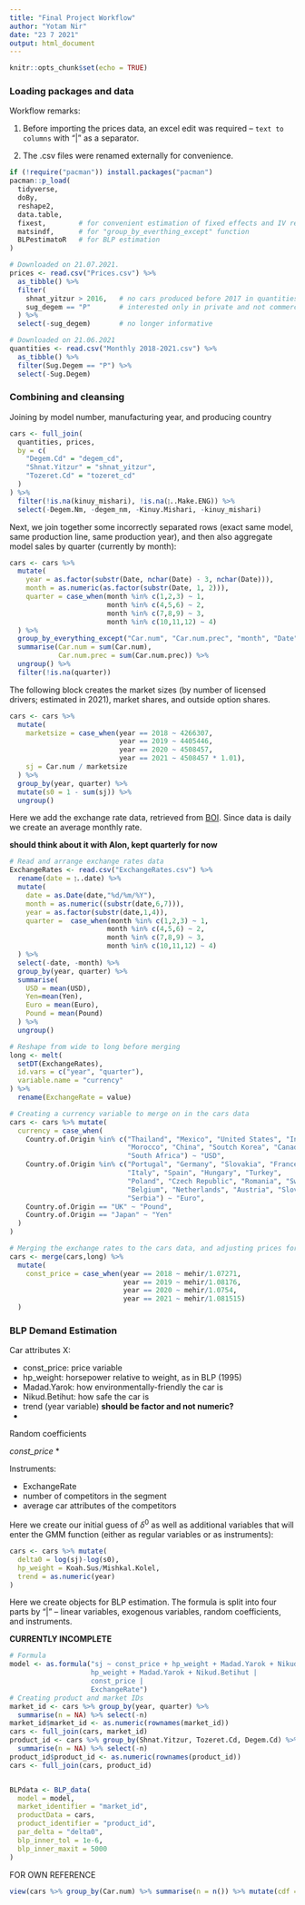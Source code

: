 ```yaml
---
title: "Final Project Workflow"
author: "Yotam Nir"
date: "23 7 2021"
output: html_document
---
```


```r
knitr::opts_chunk$set(echo = TRUE)
```

### Loading packages and data

Workflow remarks:

1. Before importing the prices data, an excel edit was required – `text to columns` with "|" as a separator.

2. The .csv files were renamed externally for convenience.

```r
if (!require("pacman")) install.packages("pacman")
pacman::p_load(
  tidyverse,
  doBy,
  reshape2,
  data.table,
  fixest,        # for convenient estimation of fixed effects and IV regressions and clustering
  matsindf,      # for "group_by_everthing_except" function
  BLPestimatoR   # for BLP estimation
)

# Downloaded on 21.07.2021.
prices <- read.csv("Prices.csv") %>%
  as_tibble() %>%
  filter(
    shnat_yitzur > 2016,   # no cars produced before 2017 in quantities data
    sug_degem == "P"       # interested only in private and not commercial vehicles
  ) %>%
  select(-sug_degem)       # no longer informative

# Downloaded on 21.06.2021
quantities <- read.csv("Monthly 2018-2021.csv") %>%
  as_tibble() %>%
  filter(Sug.Degem == "P") %>%
  select(-Sug.Degem)
```

### Combining and cleansing

Joining by model number, manufacturing year, and producing country

```r
cars <- full_join(
  quantities, prices,
  by = c(
    "Degem.Cd" = "degem_cd",
    "Shnat.Yitzur" = "shnat_yitzur",
    "Tozeret.Cd" = "tozeret_cd"
  )
) %>%
  filter(!is.na(kinuy_mishari), !is.na(ן..Make.ENG)) %>%
  select(-Degem.Nm, -degem_nm, -Kinuy.Mishari, -kinuy_mishari)
```


Next, we join together some incorrectly separated rows (exact same model, same production line, same production year), and then also aggregate model sales by quarter (currently by month):

```r
cars <- cars %>%
  mutate(
    year = as.factor(substr(Date, nchar(Date) - 3, nchar(Date))),
    month = as.numeric(as.factor(substr(Date, 1, 2))),
    quarter = case_when(month %in% c(1,2,3) ~ 1,
                        month %in% c(4,5,6) ~ 2,
                        month %in% c(7,8,9) ~ 3,
                        month %in% c(10,11,12) ~ 4)
  ) %>%
  group_by_everything_except("Car.num", "Car.num.prec", "month", "Date", "Sgira.Date") %>%
  summarise(Car.num = sum(Car.num),
            Car.num.prec = sum(Car.num.prec)) %>%
  ungroup() %>%
  filter(!is.na(quarter))
```


The following block creates the market sizes (by number of licensed drivers; estimated in 2021), market shares, and outside option shares.

```r
cars <- cars %>%
  mutate(
    marketsize = case_when(year == 2018 ~ 4266307,
                           year == 2019 ~ 4405446,
                           year == 2020 ~ 4508457,
                           year == 2021 ~ 4508457 * 1.01),
    sj = Car.num / marketsize
  ) %>%
  group_by(year, quarter) %>%
  mutate(s0 = 1 - sum(sj)) %>%
  ungroup()
```

Here we add the exchange rate data, retrieved from [BOI](https://www.boi.org.il/he/Markets/ExchangeRates/Pages/Default.aspx). Since data is daily we create an average monthly rate.

**should think about it with Alon, kept quarterly for now** 

```r
# Read and arrange exchange rates data
ExchangeRates <- read.csv("ExchangeRates.csv") %>%
  rename(date = ן..date) %>%
  mutate(
    date = as.Date(date,"%d/%m/%Y"),
    month = as.numeric((substr(date,6,7))),
    year = as.factor(substr(date,1,4)),
    quarter =  case_when(month %in% c(1,2,3) ~ 1,
                        month %in% c(4,5,6) ~ 2,
                        month %in% c(7,8,9) ~ 3,
                        month %in% c(10,11,12) ~ 4)
  ) %>%
  select(-date, -month) %>%
  group_by(year, quarter) %>%
  summarise(
    USD = mean(USD),
    Yen=mean(Yen),
    Euro = mean(Euro),
    Pound = mean(Pound)
  ) %>%
  ungroup()

# Reshape from wide to long before merging
long <- melt(
  setDT(ExchangeRates),
  id.vars = c("year", "quarter"),
  variable.name = "currency"
) %>%
  rename(ExchangeRate = value)

# Creating a currency variable to merge on in the cars data
cars <- cars %>% mutate(
  currency = case_when(
    Country.of.Origin %in% c("Thailand", "Mexico", "United States", "India",
                             "Morocco", "China", "Soutch Korea", "Canada",
                             "South Africa") ~ "USD",
    Country.of.Origin %in% c("Portugal", "Germany", "Slovakia", "France",
                             "Italy", "Spain", "Hungary", "Turkey",
                             "Poland", "Czech Republic", "Romania", "Sweden",
                             "Belgium", "Netherlands", "Austria", "Slovenia",
                             "Serbia") ~ "Euro",
    Country.of.Origin == "UK" ~ "Pound",
    Country.of.Origin == "Japan" ~ "Yen"
  )
)

# Merging the exchange rates to the cars data, and adjusting prices for inflation (no dependence between the two steps): 2010 = 1, taking March CPI for 2021
cars <- merge(cars,long) %>%
  mutate(
    const_price = case_when(year == 2018 ~ mehir/1.07271,
                            year == 2019 ~ mehir/1.08176,
                            year == 2020 ~ mehir/1.0754,
                            year == 2021 ~ mehir/1.081515)
  )
```


### BLP Demand Estimation

Car attributes X:

* const_price: price variable
* hp_weight: horsepower relative to weight, as in BLP (1995)
* Madad.Yarok: how environmentally-friendly the car is
* Nikud.Betihut: how safe the car is
* trend (year variable) **should be factor and not numeric?**
* 

Random coefficients

*const_price
*
*

Instruments:

* ExchangeRate
* number of competitors in the segment
* average car attributes of the competitors


Here we create our initial guess of $\delta^0$ as well as additional variables that will enter the GMM function (either as regular variables or as instruments):

```r
cars <- cars %>% mutate(
  delta0 = log(sj)-log(s0),
  hp_weight = Koah.Sus/Mishkal.Kolel,
  trend = as.numeric(year)
)
```



Here we create objects for BLP estimation. The formula is split into four parts by "|" – linear variables, exogenous variables, random coefficients, and instruments.


**CURRENTLY INCOMPLETE**

```r
# Formula
model <- as.formula("sj ~ const_price + hp_weight + Madad.Yarok + Nikud.Betihut |
                    hp_weight + Madad.Yarok + Nikud.Betihut |
                    const_price |
                    ExchangeRate")
# Creating product and market IDs
market_id <- cars %>% group_by(year, quarter) %>%
  summarise(n = NA) %>% select(-n)
market_id$market_id <- as.numeric(rownames(market_id))
cars <- full_join(cars, market_id)
product_id <- cars %>% group_by(Shnat.Yitzur, Tozeret.Cd, Degem.Cd) %>%
  summarise(n = NA) %>% select(-n)
product_id$product_id <- as.numeric(rownames(product_id))
cars <- full_join(cars, product_id)


BLPdata <- BLP_data(
  model = model,
  market_identifier = "market_id",
  productData = cars,
  product_identifier = "product_id",
  par_delta = "delta0",
  blp_inner_tol = 1e-6,
  blp_inner_maxit = 5000
)
```




FOR OWN REFERENCE

```r
view(cars %>% group_by(Car.num) %>% summarise(n = n()) %>% mutate(cdf = cumsum(n) / sum(n)))
```

